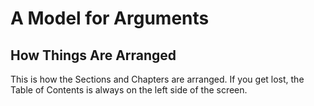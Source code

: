 # A Model for Arguments

## How Things Are Arranged
This is how the Sections and Chapters are arranged. If you get lost, the Table of Contents is always on the left side of the screen.  

